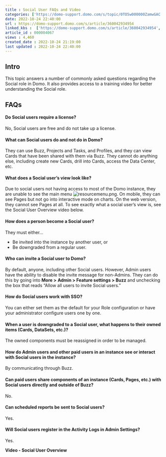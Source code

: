 ```yaml
---
title : Social User FAQs and Video
categories: ['https://domo-support.domo.com/s/topic/0TO5w000000ZamwGAC']
date: 2022-10-24 22:40:00
url : https://domo-support.domo.com/s/article/360042934954
linked_kbs :  ['https://domo-support.domo.com/s/article/360042934954', 'https://domo-support.domo.com/s/article/360042925494', 'https://domo-support.domo.com/s/knowledge-base', 'https://domo-support.domo.com/s/article/360043429953', 'https://domo-support.domo.com/s/article/360043429933', 'https://domo-support.domo.com/s/article/360043429693', 'https://domo-support.domo.com/s/topic/0TO5w000000ZamwGAC', 'https://domo-support.domo.com/s/article/360043429913']
article_id : 000004067
views : 4,460
created_date : 2022-10-24 21:19:00
last updated : 2022-10-24 22:40:00
---
```




Intro
-----


This topic answers a number of commonly asked questions regarding the Social role in Domo. It also provides access to a training video for better understanding the Social role.


FAQs
----


#### Do Social users require a license?


No, Social users are free and do not take up a license.


#### What can Social users do and not do in Domo?


They can use Buzz, Projects and Tasks, and Profiles, and they can view Cards that have been shared with them via Buzz. They cannot do anything else, including create new Cards, drill into Cards, access the Data Center, etc.


#### What does a Social user's view look like?


Due to social users not having access to most of the Domo instance, they are unable to see the main menu ![resourcemenu.png](resourcemenu.png). On mobile, they can see Pages but not go into interactive mode on charts. On the web version, they cannot see Pages at all. To see exactly what a social user's view is, see the Social User Overview video below.


#### How does a person become a Social user?


They must either...



* Be invited into the instance by another user, or
* Be downgraded from a regular user.


#### Who can invite a Social user to Domo?


By default, anyone, including other Social users. However, Admin users have the ability to disable the invite message for non-Admins. They can do this by going into **More >** **Admin > Feature settings > Buzz** and unchecking the box that reads "Allow all users to invite Social users."


#### How do Social users work with SSO?


You can either set them as the default for your Role configuration or have your administrator configure users one by one.


#### When a user is downgraded to a Social user, what happens to their owned items (Cards, DataSets, etc.)?


The owned components must be reassigned in order to be managed.


#### How do Admin users and other paid users in an instance see or interact with Social users in the instance?


By communicating through Buzz.


#### Can paid users share components of an instance (Cards, Pages, etc.) with Social users directly and outside of Buzz?


No.


#### Can scheduled reports be sent to Social users?


Yes.


#### Will Social users register in the Activity Logs in Admin Settings?


Yes.


**Video - Social User Overview**